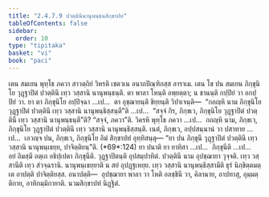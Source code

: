 ```yaml
---
title: "2.4.7.9 ปวตฺตินีนานุพนฺธนสิกฺขาปท"
tableOfContents: false
sidebar:
  order: 10
type: "tipitaka"
basket: "vi"
book: "paci"
---
```



<DynamicBreadcrumb />

<Division number="1111" book="paci">

<Paragraph number="3278" book="paci">
เตน สมเยน พุทฺโธ ภควา สาวตฺถิยํ วิหรติ เชตวเน อนาถปิณฺฑิกสฺส อาราเม. เตน โข ปน สมเยน ภิกฺขุนิโย วุฏฺฐาปิตํ ปวตฺตินึ เทฺว วสฺสานิ นานุพนฺธนฺติ. ตา พาลา โหนฺติ อพฺยตฺตา; น ชานนฺติ กปฺปิยํ วา อกปฺปิยํ วา.
</Paragraph>

<Paragraph number="3279" book="paci">
ยา ตา ภิกฺขุนิโย อปฺปิจฺฉา …เป…  ตา อุชฺฌายนฺติ ขิยฺยนฺติ วิปาเจนฺติ—  “กถญฺหิ นาม ภิกฺขุนิโย วุฏฺฐาปิตํ ปวตฺตินึ เทฺว วสฺสานิ นานุพนฺธิสฺสนฺตี”ติ …เป…  “สจฺจํ กิร, ภิกฺขเว, ภิกฺขุนิโย วุฏฺฐาปิตํ ปวตฺตินึ เทฺว วสฺสานิ นานุพนฺธนฺตี”ติ? “สจฺจํ, ภควา”ติ. วิครหิ พุทฺโธ ภควา …เป…  กถญฺหิ นาม, ภิกฺขเว, ภิกฺขุนิโย วุฏฺฐาปิตํ ปวตฺตินึ เทฺว วสฺสานิ นานุพนฺธิสฺสนฺติ. เนตํ, ภิกฺขเว, อปฺปสนฺนานํ วา ปสาทาย …เป…  เอวญฺจ ปน, ภิกฺขเว, ภิกฺขุนิโย อิมํ สิกฺขาปทํ อุทฺทิสนฺตุ—
</Paragraph>

</Division>
<Division number="1112" book="paci">

<Paragraph number="3280" book="paci">
<Emphasis>“ยา ปน ภิกฺขุนี วุฏฺฐาปิตํ ปวตฺตินึ เทฺว วสฺสานิ นานุพนฺเธยฺย, ปาจิตฺติยนฺ”</Emphasis>ติ. (*69*:<Emphasis>124</Emphasis>)
</Paragraph>

</Division>
<Division number="1113" book="paci">

<Paragraph number="3281" book="paci">
<Emphasis>ยา ปนา</Emphasis>ติ ยา ยาทิสา …เป…  <Emphasis>ภิกฺขุนี</Emphasis>ติ …เป…  อยํ อิมสฺมึ อตฺเถ อธิปฺเปตา ภิกฺขุนีติ.
</Paragraph>

<Paragraph number="3282" book="paci">
<Emphasis>วุฏฺฐาปิตนฺ</Emphasis>ติ อุปสมฺปาทิตํ. <Emphasis>ปวตฺตินี</Emphasis> นาม อุปชฺฌายา วุจฺจติ. <Emphasis>เทฺว วสฺสานี</Emphasis>ติ เทฺว สํวจฺฉรานิ. <Emphasis>นานุพนฺเธยฺยา</Emphasis>ติ น สยํ อุปฏฺฐเหยฺย. เทฺว วสฺสานิ นานุพนฺธิสฺสามีติ ธุรํ นิกฺขิตฺตมตฺเต อาปตฺติ ปาจิตฺติยสฺส.
</Paragraph>

</Division>
<Division number="1114" book="paci">

<Paragraph number="3283" book="paci">
อนาปตฺติ—  อุปชฺฌายา พาลา วา โหติ อลชฺชินี วา, คิลานาย, อาปทาสุ, อุมฺมตฺติกาย, อาทิกมฺมิกายาติ.

</Paragraph>
</Division>

<Paragraph number="3284" type="center" book="paci">
นวมสิกฺขาปทํ นิฏฺฐิตํ.
</Paragraph>